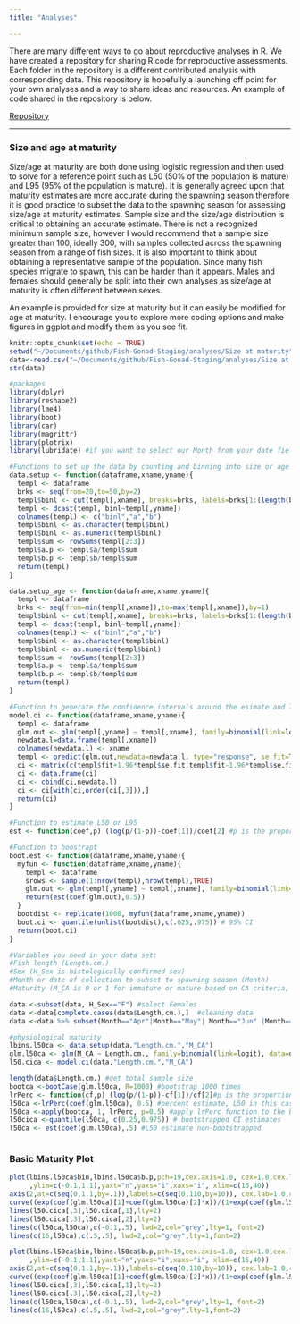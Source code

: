 ```yaml
---
title: "Analyses"

---
```


There are many different ways to go about reproductive analyses in R. We have created a repository for sharing R code for reproductive assessments. Each folder in the repository is a different contributed analysis with corresponding data. This repository is hopefully a launching off point for your own analyses and a way to share ideas and resources. An example of code shared in the repository is below. 

<div>
<div style="float: left">[Repository](https://github.com/MARVLS/Fish-Gonad-Staging/tree/main/analyses)</div> 


<p></p>
<br/>
<hr>




### Size and age at maturity 

Size/age at maturity are both done using logistic regression and then used to solve for a reference point such as L50 (50% of the population is mature) and L95 (95% of the population is mature). It is generally agreed upon that maturity estimates are more accurate during the spawning season therefore it is good practice to subset the data to the spawning season for assessing size/age at maturity estimates. Sample size and the size/age distribution is critical to obtaining an accurate estimate. There is not a recognized minimum sample size, however I would recommend that a sample size greater than 100, ideally 300, with samples collected across the spawning season from a range of fish sizes. It is also important to think about obtaining a representative sample of the population. Since many fish species migrate to spawn, this can be harder than it appears. Males and females should generally be split into their own analyses as size/age at maturity is often different between sexes.   

An example is provided for size at maturity but it can easily be modified for age at maturity. I encourage you to explore more coding options and make figures in ggplot and modify them as you see fit. 


```r
knitr::opts_chunk$set(echo = TRUE)
setwd("~/Documents/github/Fish-Gonad-Staging/analyses/Size at maturity")
data<-read.csv("~/Documents/github/Fish-Gonad-Staging/analyses/Size at Maturity/pzonatus_maturity.csv")
str(data)
```



```r
#packages
library(dplyr)
library(reshape2)
library(lme4)
library(boot)
library(car)
library(magrittr)
library(plotrix)
library(lubridate) #if you want to select our Month from your date field

#Functions to set up the data by counting and binning into size or age bins 
data.setup <- function(dataframe,xname,yname){
  templ <- dataframe
  brks <- seq(from=20,to=50,by=2)
  templ$binl <- cut(templ[,xname], breaks=brks, labels=brks[1:(length(brks)-1)],right=F)
  templ <- dcast(templ, binl~templ[,yname])
  colnames(templ) <- c("binl","a","b")
  templ$binl <- as.character(templ$binl)
  templ$binl <- as.numeric(templ$binl)
  templ$sum <- rowSums(templ[2:3])
  templ$a.p <- templ$a/templ$sum
  templ$b.p <- templ$b/templ$sum
  return(templ)
}

data.setup_age <- function(dataframe,xname,yname){
  templ <- dataframe
  brks <- seq(from=min(templ[,xname]),to=max(templ[,xname]),by=1)
  templ$binl <- cut(templ[,xname], breaks=brks, labels=brks[1:(length(brks)-1)],right=F)
  templ <- dcast(templ, binl~templ[,yname])
  colnames(templ) <- c("binl","a","b")
  templ$binl <- as.character(templ$binl)
  templ$binl <- as.numeric(templ$binl)
  templ$sum <- rowSums(templ[2:3])
  templ$a.p <- templ$a/templ$sum
  templ$b.p <- templ$b/templ$sum
  return(templ)
}

#Function to generate the confidence intervals around the esimate and logisitic function
model.ci <- function(dataframe,xname,yname){
  templ <- dataframe
  glm.out <- glm(templ[,yname] ~ templ[,xname], family=binomial(link=logit), data=templ)
  newdata.l=data.frame(templ[,xname])
  colnames(newdata.l) <- xname
  templ <- predict(glm.out,newdata=newdata.l, type="response", se.fit=T)
  ci <- matrix(c(templ$fit+1.96*templ$se.fit,templ$fit-1.96*templ$se.fit),ncol=2)
  ci <- data.frame(ci)
  ci <- cbind(ci,newdata.l)
  ci <- ci[with(ci,order(ci[,3])),]
  return(ci)
}

#Function to estimate L50 or L95
est <- function(coef,p) (log(p/(1-p))-coef[1])/coef[2] #p is the proportion i.e. L50 is 50 here

#Function to boostrapt 
boot.est <- function(dataframe,xname,yname){
  myfun <- function(dataframe,xname,yname){
    templ <- dataframe
    srows <- sample(1:nrow(templ),nrow(templ),TRUE)
    glm.out <- glm(templ[,yname] ~ templ[,xname], family=binomial(link=logit), data=templ[srows,])
    return(est(coef(glm.out),0.5))
  }
  bootdist <- replicate(1000, myfun(dataframe,xname,yname)) 
  boot.ci <- quantile(unlist(bootdist),c(.025,.975)) # 95% CI
  return(boot.ci)
}

#Variables you need in your data set: 
#Fish length (Length.cm.)
#Sex (H_Sex is histologically confirmed sex)
#Month or date of collection to subset to spawning season (Month)
#Maturity (M_CA is 0 or 1 for immature or mature based on CA criteria, can also use functional maturity M_VT where onset of vitellogenesis is criteria for maturity)

data <-subset(data, H_Sex=="F") #select Females
data <-data[complete.cases(data$Length.cm.),]  #cleaning data
data <-data %>% subset(Month=="Apr"|Month=="May"| Month=="Jun" |Month=="Jul" | Month=="Aug"|Month=="Sep") #subset data for spawning season

#physiological maturity
lbins.l50ca <- data.setup(data,"Length.cm.","M_CA") 
glm.l50ca <- glm(M_CA ~ Length.cm., family=binomial(link=logit), data=data)
l50.cica <- model.ci(data,"Length.cm.","M_CA")

length(data$Length.cm.) #get total sample size
bootca <-bootCase(glm.l50ca, R=1000) #bootstrap 1000 times
lrPerc <- function(cf,p) (log(p/(1-p))-cf[1])/cf[2]#p is the proportion
l50ca <-lrPerc(coef(glm.l50ca), 0.5) #percent estimate, L50 in this case
l50ca <-apply(bootca, 1, lrPerc, p=0.5) #apply lrPerc function to the booted regression
l50cica <-quantile(l50ca, c(0.25,0.975)) # bootstrapped CI estimates
l50ca <- est(coef(glm.l50ca),.5) #L50 estimate non-bootstrapped



```

### Basic Maturity Plot


```r
plot(lbins.l50ca$bin,lbins.l50ca$b.p,pch=19,cex.axis=1.0, cex=1.0,cex.lab=1.0, bty="l",xlab="Fork Length (cm)",ylab="Percent Mature"
     ,ylim=c(-0.1,1.1),yaxt="n",yaxs="i",xaxs="i", xlim=c(16,40))
axis(2,at=c(seq(0,1.1,by=.1)),labels=c(seq(0,110,by=10)), cex.lab=1.0,cex.axis=1.0, las=1)
curve((exp(coef(glm.l50ca)[1]+coef(glm.l50ca)[2]*x))/(1+exp(coef(glm.l50ca)[1]+coef(glm.l50ca)[2]*x)),add=T)
lines(l50.cica[,3],l50.cica[,1],lty=2)
lines(l50.cica[,3],l50.cica[,2],lty=2)
lines(c(l50ca,l50ca),c(-0.1,.5), lwd=2,col="grey",lty=1, font=2)
lines(c(16,l50ca),c(.5,.5), lwd=2,col="grey",lty=1,font=2)

```

```r
plot(lbins.l50ca$bin,lbins.l50ca$b.p,pch=19,cex.axis=1.0, cex=1.0,cex.lab=1.0, bty="l",xlab="Fork Length (cm)",ylab="Percent Mature"
     ,ylim=c(-0.1,1.1),yaxt="n",yaxs="i",xaxs="i", xlim=c(16,40))
axis(2,at=c(seq(0,1.1,by=.1)),labels=c(seq(0,110,by=10)), cex.lab=1.0,cex.axis=1.0, las=1)
curve((exp(coef(glm.l50ca)[1]+coef(glm.l50ca)[2]*x))/(1+exp(coef(glm.l50ca)[1]+coef(glm.l50ca)[2]*x)),add=T)
lines(l50.cica[,3],l50.cica[,1],lty=2)
lines(l50.cica[,3],l50.cica[,2],lty=2)
lines(c(l50ca,l50ca),c(-0.1,.5), lwd=2,col="grey",lty=1, font=2)
lines(c(16,l50ca),c(.5,.5), lwd=2,col="grey",lty=1,font=2)

```